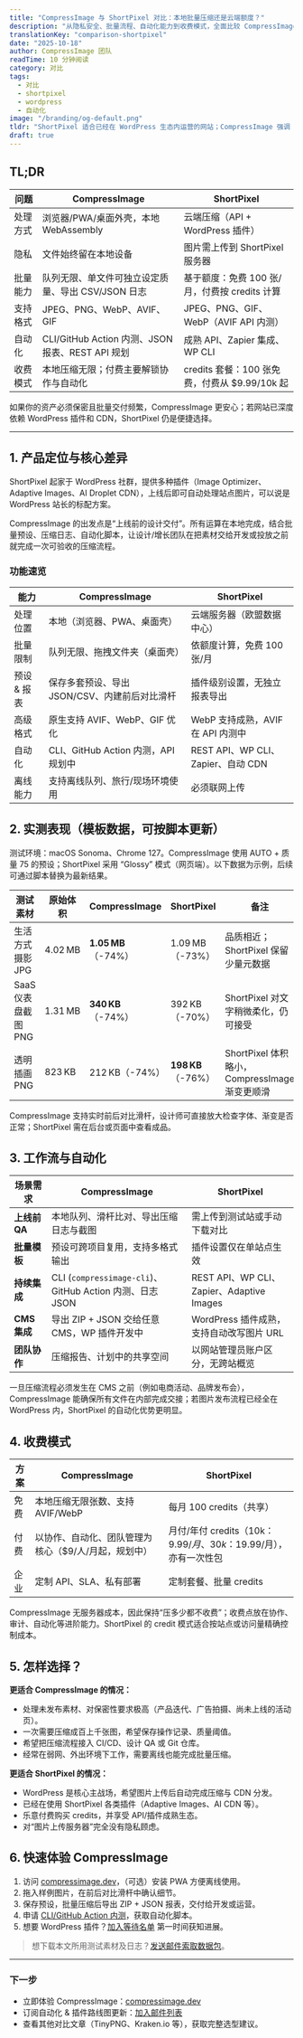 ```yaml
---
title: "CompressImage 与 ShortPixel 对比：本地批量压缩还是云端额度？"
description: "从隐私安全、批量流程、自动化能力到收费模式，全面比较 CompressImage 与 ShortPixel，帮你选择最合适的图片压缩方案。"
translationKey: "comparison-shortpixel"
date: "2025-10-18"
author: CompressImage 团队
readTime: 10 分钟阅读
category: 对比
tags:
  - 对比
  - shortpixel
  - wordpress
  - 自动化
image: "/branding/og-default.png"
tldr: "ShortPixel 适合已经在 WordPress 生态内运营的网站；CompressImage 强调 100% 本地处理、无限批量和自动化报表，更适合需要隐私与协作的设计/增长团队。"
draft: true
---
```


## TL;DR

| 问题 | CompressImage | ShortPixel |
| --- | --- | --- |
| 处理方式 | 浏览器/PWA/桌面外壳，本地 WebAssembly | 云端压缩（API + WordPress 插件） |
| 隐私 | 文件始终留在本地设备 | 图片需上传到 ShortPixel 服务器 |
| 批量能力 | 队列无限、单文件可独立设定质量、导出 CSV/JSON 日志 | 基于额度：免费 100 张/月，付费按 credits 计算 |
| 支持格式 | JPEG、PNG、WebP、AVIF、GIF | JPEG、PNG、GIF、WebP（AVIF API 内测） |
| 自动化 | CLI/GitHub Action 内测、JSON 报表、REST API 规划 | 成熟 API、Zapier 集成、WP CLI |
| 收费模式 | 本地压缩无限；付费主要解锁协作与自动化 | credits 套餐：100 张免费，付费从 $9.99/10k 起 |

如果你的资产必须保密且批量交付频繁，CompressImage 更安心；若网站已深度依赖 WordPress 插件和 CDN，ShortPixel 仍是便捷选择。

---

## 1. 产品定位与核心差异

ShortPixel 起家于 WordPress 社群，提供多种插件（Image Optimizer、Adaptive Images、AI Droplet CDN），上线后即可自动处理站点图片，可以说是 WordPress 站长的标配方案。

CompressImage 的出发点是“上线前的设计交付”。所有运算在本地完成，结合批量预设、压缩日志、自动化脚本，让设计/增长团队在把素材交给开发或投放之前就完成一次可验收的压缩流程。

### 功能速览

| 能力 | CompressImage | ShortPixel |
| --- | --- | --- |
| 处理位置 | 本地（浏览器、PWA、桌面壳） | 云端服务器（欧盟数据中心） |
| 批量限制 | 队列无限、拖拽文件夹（桌面壳） | 依额度计算，免费 100 张/月 |
| 预设 & 报表 | 保存多套预设、导出 JSON/CSV、内建前后对比滑杆 | 插件级别设置，无独立报表导出 |
| 高级格式 | 原生支持 AVIF、WebP、GIF 优化 | WebP 支持成熟，AVIF 在 API 内测中 |
| 自动化 | CLI、GitHub Action 内测，API 规划中 | REST API、WP CLI、Zapier、自动 CDN |
| 离线能力 | 支持离线队列、旅行/现场环境使用 | 必须联网上传 |

## 2. 实测表现（模板数据，可按脚本更新）

测试环境：macOS Sonoma、Chrome 127。CompressImage 使用 AUTO + 质量 75 的预设；ShortPixel 采用 “Glossy” 模式（网页端）。以下数据为示例，后续可通过脚本替换为最新结果。

| 测试素材 | 原始体积 | CompressImage | ShortPixel | 备注 |
| --- | --- | --- | --- | --- |
| 生活方式摄影 JPG | 4.02 MB | **1.05 MB**（-74%） | 1.09 MB（-73%） | 品质相近；ShortPixel 保留少量元数据 |
| SaaS 仪表盘截图 PNG | 1.31 MB | **340 KB**（-74%） | 392 KB（-70%） | ShortPixel 对文字稍微柔化，仍可接受 |
| 透明插画 PNG | 823 KB | 212 KB（-74%） | **198 KB**（-76%） | ShortPixel 体积略小，CompressImage 渐变更顺滑 |

CompressImage 支持实时前后对比滑杆，设计师可直接放大检查字体、渐变是否正常；ShortPixel 需在后台或页面中查看成品。

## 3. 工作流与自动化

| 场景需求 | CompressImage | ShortPixel |
| --- | --- | --- |
| **上线前 QA** | 本地队列、滑杆比对、导出压缩日志与截图 | 需上传到测试站或手动下载对比 |
| **批量模板** | 预设可跨项目复用，支持多格式输出 | 插件设置仅在单站点生效 |
| **持续集成** | CLI (`compressimage-cli`)、GitHub Action 内测、日志 JSON | REST API、WP CLI、Zapier、Adaptive Images |
| **CMS 集成** | 导出 ZIP + JSON 交给任意 CMS，WP 插件开发中 | WordPress 插件成熟，支持自动改写图片 URL |
| **团队协作** | 压缩报告、计划中的共享空间 | 以网站管理员账户区分，无跨站概览 |

一旦压缩流程必须发生在 CMS 之前（例如电商活动、品牌发布会），CompressImage 能确保所有文件在内部完成交接；若图片发布流程已经全在 WordPress 内，ShortPixel 的自动化优势更明显。

## 4. 收费模式

| 方案 | CompressImage | ShortPixel |
| --- | --- | --- |
| 免费 | 本地压缩无限张数、支持 AVIF/WebP | 每月 100 credits（共享） |
| 付费 | 以协作、自动化、团队管理为核心（$9/人/月起，规划中） | 月付/年付 credits（10k：$9.99/月、30k：$19.99/月），亦有一次性包 |
| 企业 | 定制 API、SLA、私有部署 | 定制套餐、批量 credits |

CompressImage 无服务器成本，因此保持“压多少都不收费”；收费点放在协作、审计、自动化等进阶能力。ShortPixel 的 credit 模式适合按站点或访问量精确控制成本。

## 5. 怎样选择？

**更适合 CompressImage 的情况：**

- 处理未发布素材、对保密性要求极高（产品迭代、广告拍摄、尚未上线的活动页）。
- 一次需要压缩成百上千张图，希望保存操作记录、质量阈值。
- 希望把压缩流程接入 CI/CD、设计 QA 或 Git 仓库。
- 经常在弱网、外出环境下工作，需要离线也能完成批量压缩。

**更适合 ShortPixel 的情况：**

- WordPress 是核心主战场，希望图片上传后自动完成压缩与 CDN 分发。
- 已经在使用 ShortPixel 各类插件（Adaptive Images、AI CDN 等）。
- 乐意付费购买 credits，并享受 API/插件成熟生态。
- 对“图片上传服务器”完全没有隐私顾虑。

## 6. 快速体验 CompressImage

1. 访问 [compressimage.dev](https://www.compressimage.dev/)，（可选）安装 PWA 方便离线使用。  
2. 拖入样例图片，在前后对比滑杆中确认细节。  
3. 保存预设，批量压缩后导出 ZIP + JSON 报表，交付给开发或运营。  
4. 申请 [CLI/GitHub Action 内测](mailto:hello@compressimage.dev?subject=CLI%20beta)，获取自动化脚本。  
5. 想要 WordPress 插件？[加入等待名单](mailto:hello@compressimage.dev?subject=WP%20plugin%20waitlist) 第一时间获知进展。

> 想下载本文所用测试素材及日志？[发送邮件索取数据包](mailto:hello@compressimage.dev?subject=ShortPixel%20comparison%20data)。

---

### 下一步

- 立即体验 CompressImage：[compressimage.dev](https://www.compressimage.dev/)  
- 订阅自动化 & 插件路线图更新：[加入邮件列表](mailto:hello@compressimage.dev?subject=Join%20automation%20updates)  
- 查看其他对比文章（TinyPNG、Kraken.io 等），获取完整选型建议。  
